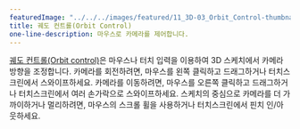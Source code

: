 ---
featuredImage: "../../../images/featured/11_3D-03_Orbit_Control-thumbnail.png"
title: 궤도 컨트롤(Orbit Control)
one-line-description: 마우스로 카메라를 제어합니다.
---

<a href="https://p5js.org/reference/#/p5/orbitControl" target="_blank">궤도 컨트롤(Orbit control)</a>은 
마우스나 터치 입력을 이용하여 3D 스케치에서 카메라 방향을 조정합니다. 
카메라를 회전하려면, 마우스를 왼쪽 클릭하고 드래그하거나 터치스크린에서 스와이프하세요. 
카메라를 이동하려면, 마우스를 오른쪽 클릭하고 드래그하거나 터치스크린에서 여러 손가락으로 스와이프하세요. 
스케치의 중심으로 카메라를 더 가까이하거나 멀리하려면, 마우스의 스크롤 휠을 사용하거나 터치스크린에서 핀치 인/아웃하세요.